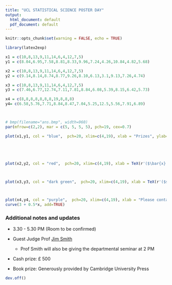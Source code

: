 ```yaml
---
title: "UCL STATISTICAL SCIENCE POSTER DAY"
output:
  html_document: default
  pdf_document: default
---
```


\pagenumbering{gobble}


```r
knitr::opts_chunk$set(warning = FALSE, echo = TRUE)
```

```r
library(latex2exp)
```


```r
x1 = c(10,8,13,9,11,14,6,4,12,7,5)
y1 = c(8.04,6.95,7.58,8.81,8.33,9.96,7.24,4.26,10.84,4.82,5.68)

x2 = c(10,8,13,9,11,14,6,4,12,7,5)
y2 = c(9.14,8.14,8.74,8.77,9.26,8.10,6.13,3.1,9.13,7.26,4.74)

x3 = c(10,8,13,9,11,14,6,4,12,7,5)
y3 = c(7.46,6.77,12.74,7.11,7.81,8.84,6.08,5.39,8.15,6.42,5.73)

x4 = c(8,8,8,8,8,8,8,19,8,8,8)
y4= c(6.58,5.76,7.71,8.84,8.47,7.04,5.25,12.5,5.56,7.91,6.89)



# bmp(filename="ans.bmp", width=960)
par(mfrow=c(2,2), mar = c(5, 5, 5, 5), pch=19, cex=0.7)

plot(x1,y1, col = "blue",  pch=20, xlim=c(4,19), xlab = "Prizes", ylab="All PhD students welcome", axes=FALSE, main="27 OCTOBER", cex.main = 2, asp=1)





plot(x2,y2, col = "red",  pch=20, xlim=c(4,19), xlab = TeX(r'($\bar{x} = 9$)'), ylab=TeX(r'($\bar{y} = 7.50$)'), axes=FALSE, main="Visit & Present Your Work", cex.main = 2,asp=1)



plot(x3,y3, col = "dark green",  pch=20, xlim=c(4,19), xlab = TeX(r'($s_{x}^2 = 11$)'), ylab=TeX(r'($s_y^2 = 4.125$)'), axes=FALSE, main="",  cex.main = 2,asp=1)



plot(x4,y4, col = "purple",  pch=20, xlim=c(4,19), xlab = "Please contact Terry Soo; t.soo@ucl.ac.uk", ylab=TeX(r'($\rho =0.816$)'), axes=FALSE, main="",  cex.main = 2,asp=1)
curve(3 + 0.5*x, add=TRUE)
```

### Additional notes and updates


*   3.30 - 5.30 PM (Room to be confirmed)

*   Guest Judge Prof [Jim Smith](https://warwick.ac.uk/fac/sci/statistics/staff/academic-research/smith/) 
    * Prof Smith will also be giving the departmental seminar at 2 PM
    
*  Cash prize:  £ 500 

*  Book prize:  Generously provided by Cambridge University Press




```r
dev.off()
```





